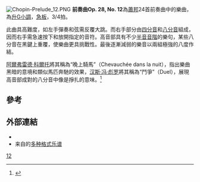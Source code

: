 {{NoteTA
|G1=Music
}}
[[File:Chopin-Prelude_12.PNG|thumb]]
'''前奏曲Op. 28, No. 12'''為[[蕭邦|蕭邦]]24首前奏曲中的樂曲，為[[升G小調|升G小調]]，[[行板|急板]]，3/4拍。

此曲具高難度，如左手彈奏和弦需反覆大跳。而右手部分由[[四分音符|四分音]]和[[八分音符|八分音]]組成，因而右手需急速按下和放開指定的音符。高音部具有不少[[半音音階|半音音階]]的樂句，某些八分音在黑鍵上重覆，使樂曲更具挑戰性。最後逐漸減弱的樂音以兩組極強的八度作結。

[[阿爾弗雷德·科爾托|阿爾弗雷德·科爾托]]將其稱為“晚上騎馬”（Chevauchée dans la nuit），指出樂曲黑暗的意境和類似馬匹奔馳的效果，[[汉斯·冯·彪罗|汉斯·冯·彪罗]]將其稱為“鬥爭”（Duel），展現高音部成對的八分音中像是掙扎的意味。<ref>{{Cite web |url=http://www.ourchopin.com/analysis/prelude.html |title=蕭邦前奏曲 |accessdate=2014-02-09 |archive-date=2020-12-13 |archive-url=https://web.archive.org/web/20201213210621/http://www.ourchopin.com/analysis/prelude.html |dead-url=no }}</ref>

==參考==
{{reflist}}

==外部連結==
* {{IMSLP2|work=Preludes Op.28 (Chopin, Frederic)|cname=前奏曲, Op. 28}}
* 来自{{le|乌托邦计划|Mutopia Project}}的[https://www.mutopiaproject.org/cgibin/piece-info.cgi?id=2173 多种格式乐谱] {{Wayback|url=https://www.mutopiaproject.org/cgibin/piece-info.cgi?id=2173 |date=20210119043554 }}

{{肖邦前奏曲}}

[[Category:肖邦前奏曲|12]]